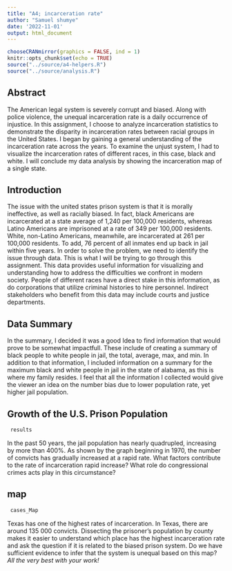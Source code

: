 ```yaml
---
title: "A4; incarceration rate"
author: "Samuel shumye"
date: '2022-11-01'
output: html_document
---
```


```r
chooseCRANmirror(graphics = FALSE, ind = 1)
knitr::opts_chunk$set(echo = TRUE)
source("../source/a4-helpers.R")
source("../source/analysis.R")
```

## Abstract 
The American legal system is severely corrupt and biased. Along with police violence, the unequal incarceration rate is a daily occurrence of injustice. In this assignment, I choose to analyze incarceration statistics to demonstrate the disparity in incarceration rates between racial groups in the United States. I began by gaining a general understanding of the incarceration rate across the years. To examine the unjust system, I had to visualize the incarceration rates of different races, in this case, black and white. I will conclude my data analysis by showing the incarceration map of a single state.

## Introduction 
The issue with the united states prison system is that it is morally ineffective, as well as racially biased. In fact, black Americans are incarcerated at a state average of 1,240 per 100,000 residents, whereas Latino Americans are imprisoned at a rate of 349 per 100,000 residents. White, non-Latino Americans, meanwhile, are incarcerated at 261 per 100,000 residents. To add, 76 percent of all inmates end up back in jail within five years. In order to solve the problem, we need to identify the issue through data. This is what I will be trying to go through this assignment. This data provides useful information for visualizing and understanding how to address the difficulties we confront in modern society. People of different races have a direct stake in this information, as do corporations that utilize criminal histories to hire personnel. Indirect stakeholders who benefit from this data may include courts and justice departments.



## Data Summary 
In the summary, I decided it was a good Idea to find information that would prove to be somewhat impactfull. These include of creating a summary of black people to white people in jail, the total, average, max, and min. In addition to that information, I included information on a summary for the maximum black and white people in jail in the state of alabama, as this is where my family resides. I feel that all the information I collected would give the viewer an idea on the number bias due to lower population rate, yet higher jail population.
  


## Growth of the U.S. Prison Population 

```r
 results
```

In the past 50 years, the jail population has nearly quadrupled, increasing by more than 400%. As shown by the graph beginning in 1970, the number of convicts has gradually increased at a rapid rate. What factors contribute to the rate of incarceration rapid increase? What role do congressional crimes acts play in this circumstance?
<!-- ## Growth of Prison Population by State -->

<!-- ```{r, echo=FALSE, warning=FALSE, message=TRUE, error=TRUE} -->
<!--  plot_jail_pop_by_states -->
<!-- ``` -->

<!-- ## inequality comparision -->

<!-- ```{r, echo=FALSE, warning=FALSE, message=TRUE, error=TRUE} -->
<!--  over_Time -->
<!-- ``` -->
<!-- Even though 13.6% of the U.S. population is black, they make up 38% of the prison population. The data shown above demonstrates that the black incarceration rate is significantly greater than that of whites. What factors contribute to the jail system's racial disparity? Can we do anything to improve the situation? -->
## map

```r
 cases_Map
```
Texas has one of the highest rates of incarceration. In Texas, there are around 135 000 convicts.  Dissecting the prisoner’s population by county makes it easier to understand which place has the highest incarceration rate and ask the question if it is related to the biased prison system. Do we have sufficient evidence to infer that the system is unequal based on this map?
_All the very best with your work!_



